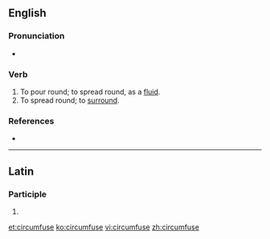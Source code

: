 ==English==

===Pronunciation===
* {{IPA|/ˈsɜː(ɹ).kəmˌfjʊz/}} {{SAMPA|/"s3:(r).k@m%fjUz/}}

===Verb===
{{en-verb|circumfus|ing}}

# To pour round; to spread round, as a [[fluid]].
# To spread round; to [[surround]].

===References===
* {{R:Webster 1828}}

----

==Latin==

===Participle===
{{la-part-form|circumfuse}}

# {{inflection of|circumfusus|circumfusus|voc|m|s|lang=la}}

[[et:circumfuse]]
[[ko:circumfuse]]
[[vi:circumfuse]]
[[zh:circumfuse]]